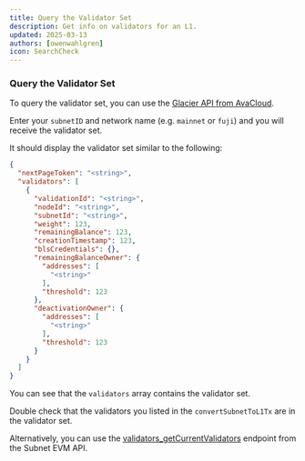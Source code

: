 ```yaml
---
title: Query the Validator Set
description: Get info on validators for an L1.
updated: 2025-03-13
authors: [owenwahlgren]
icon: SearchCheck
---
```



### Query the Validator Set

To query the validator set, you can use the [Glacier API from AvaCloud](https://developers.avacloud.io/data-api/primary-network/list-l1-validators?playground=open).

Enter your `subnetID` and network name (e.g. `mainnet` or `fuji`) and you will receive the validator set.

It should display the validator set similar to the following:

```json
{
  "nextPageToken": "<string>",
  "validators": [
    {
      "validationId": "<string>",
      "nodeId": "<string>",
      "subnetId": "<string>",
      "weight": 123,
      "remainingBalance": 123,
      "creationTimestamp": 123,
      "blsCredentials": {},
      "remainingBalanceOwner": {
        "addresses": [
          "<string>"
        ],
        "threshold": 123
      },
      "deactivationOwner": {
        "addresses": [
          "<string>"
        ],
        "threshold": 123
      }
    }
  ]
}
```

You can see that the `validators` array contains the validator set.

Double check that the validators you listed in the `convertSubnetToL1Tx` are in the validator set.


Alternatively, you can use the [validators_getCurrentValidators](/docs/api-reference/subnet-evm-api#validators_getcurrentvalidators) endpoint from the Subnet EVM API.



